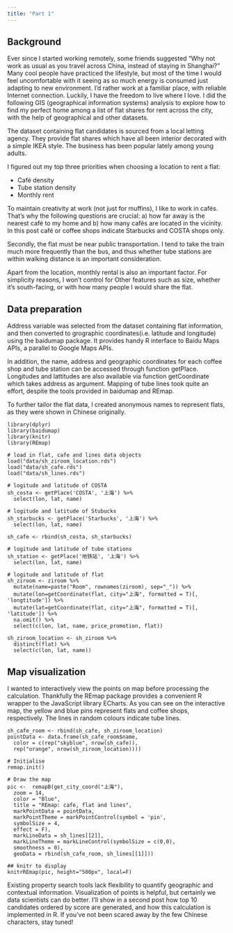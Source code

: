 ```yaml
---
title: "Part 1"
---
```


## Background

Ever since I started working remotely, some friends suggested "Why not work as usual as you travel across China, instead of staying in Shanghai?" Many cool people have practiced the lifestyle, but most of the time I would feel uncomfortable with it seeing as so much energy is consumed just adapting to new environment. I'd rather work at a familiar place, with reliable Internet connection. Luckily, I have the freedom to live where I love. I did the following GIS (geographical information systems) analysis to explore how to find my perfect home among a list of flat shares for rent across the city, with the help of geographical and other datasets.

The dataset containing flat candidates is sourced from a local letting agency. They provide flat shares which have all been interior decorated with a simple IKEA style. The business has been popular lately among young adults.

I figured out my top three priorities when choosing a location to rent a flat:

- Café density
- Tube station density
- Monthly rent

To maintain creativity at work (not just for muffins), I like to work in cafés. That's why the following questions are crucial: a) how far away is the nearest café to my home and b) how many cafés are located in the vicinity. In this post café or coffee shops indicate Starbucks and COSTA shops only.

Secondly, the flat must be near public transportation. I tend to take the train much more frequently than the bus, and thus whether tube stations are within walking distance is an important consideration.

Apart from the location, monthly rental is also an important factor. For simplicity reasons, I won't control for Other features such as size, whether it's south-facing, or with how many people I would share the flat.

## Data preparation

Address variable was selected from the dataset containing flat information, and then converted to grographic coordinates(i.e. latitude and longitude) using the baidumap package. It provides handy R interface to Baidu Maps APIs, a parallel to Google Maps APIs.

In addition, the name, address and geographic coordinates for each coffee shop and tube station can be accessed through function getPlace. Longitudes and lattitudes are also available via function getCoordinate which takes address as argument. Mapping of tube lines took quite an effort, despite the tools provided in baidumap and REmap.

To further tailor the flat data, I created anonymous names to represent flats, as they were shown in Chinese originally.


```
library(dplyr)
library(baidumap)
library(knitr)
library(REmap)

# load in flat, cafe and lines data objects
load("data/sh_ziroom_location.rds")
load("data/sh_cafe.rds")
load("data/sh_lines.rds")

# logitude and latitude of COSTA
sh_costa <- getPlace('COSTA', '上海') %>%
  select(lon, lat, name)

# logitude and latitude of Stubucks
sh_starbucks <- getPlace('Starbucks', '上海') %>%
  select(lon, lat, name)

sh_cafe <- rbind(sh_costa, sh_starbucks)

# logitude and latitude of tube stations
sh_station <- getPlace('地铁站', '上海') %>%
  select(lon, lat, name)

# logitude and latitude of flat
sh_ziroom <- ziroom %>%
  mutate(name=paste("Room", rownames(ziroom), sep="_")) %>%
  mutate(lon=getCoordinate(flat, city="上海", formatted = T)[, 'longtitude']) %>%
  mutate(lat=getCoordinate(flat, city="上海", formatted = T)[, 'latitude']) %>%
  na.omit() %>%
  select(c(lon, lat, name, price_promotion, flat))

sh_ziroom_location <- sh_ziroom %>%
  distinct(flat) %>%
  select(c(lon, lat, name))
```


## Map visualization

I wanted to interactively view the points on map before processing the calculation. Thankfully the REmap package provides a convenient R wrapper to the JavaScript library ECharts. As you can see on the interactive map, the yellow and blue pins represent flats and coffee shops, respectively. The lines in random colours indicate tube lines.

```
sh_cafe_room <- rbind(sh_cafe, sh_ziroom_location)
pointData <- data.frame(sh_cafe_room$name,
  color = c(rep("skyblue", nrow(sh_cafe)),
  rep("orange", nrow(sh_ziroom_location))))

# Initialise
remap.init()

# Draw the map
pic <-  remapB(get_city_coord("上海"),
  zoom = 14,
  color = "Blue",
  title = "REmap: cafe, flat and lines",
  markPointData = pointData,
  markPointTheme = markPointControl(symbol = 'pin',
  symbolSize = 4,
  effect = F),
  markLineData = sh_lines[[2]],
  markLineTheme = markLineControl(symbolSize = c(0,0),
  smoothness = 0),
  geoData = rbind(sh_cafe_room, sh_lines[[1]]))

## knitr to display
knitrREmap(pic, height="500px", local=F)
```


Existing property search tools lack flexibility to quantify geographic and contextual information. Visualization of points is helpful, but certainly we data scientists can do better. I'll show in a second post how top 10 candidates ordered by score are generated, and how this calculation is implemented in R. If you've not been scared away by the few Chinese characters, stay tuned!